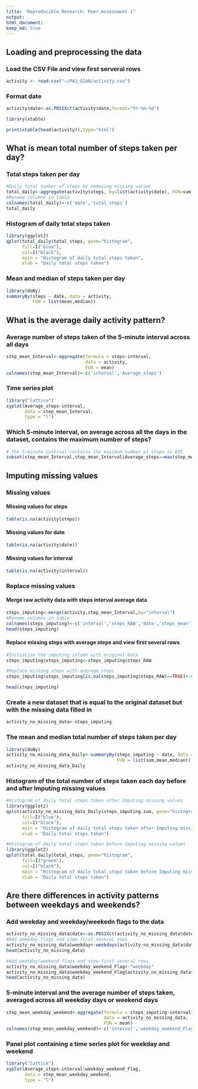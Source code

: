 ```yaml
---
title: "Reproducible Research: Peer Assessment 1"
output: 
html_document:
keep_md: true
---
```



## Loading and preprocessing the data

### Load the CSV File and view first serveral rows 
```r
activity <- read.csv("~/PA1_QIAN/activity.csv")
```

### Format date
```r
activity$date<-as.POSIXct(activity$date,format="%Y-%m-%d") 

library(xtable)

print(xtable(head(activity)),type="html")

```

## What is mean total number of steps taken per day?

### Total steps taken per day
```r
#Daily total number of steps by removing missing values
total_daily<-aggregate(activity$steps, by=list(activity$date), FUN=sum,na.rm=TRUE) 
#Rename columns in table
colnames(total_daily)<-c('date','total_steps')  
total_daily
```

### Histogram of daily total steps taken
```r
library(ggplot2)
qplot(total_daily$total_steps, geom="histogram",
      fill=I("blue"), 
      col=I("black"), 
      main = "Histogram of daily total steps taken", 
      xlab = "Daily total steps taken") 
```


### Mean and median of steps taken per day
```r
library(doBy)
summaryBy(steps ~ date, data = activity, 
          FUN = list(mean,median))
```


## What is the average daily activity pattern?

### Average number of steps taken of the 5-minute interval across all days
```r
step_mean_Interval<-aggregate(formula = steps~interval, 
                              data = activity,
                              FUN = mean)
colnames(step_mean_Interval)<-c('interval','Average_steps')
```

### Time series plot 
```r
library("lattice")
xyplot(Average_steps~interval,
       data = step_mean_Interval,
       type = "l")
```

### Which 5-minute interval, on average across all the days in the dataset, contains the maximum number of steps?

```r
# The 5-minute interval contains the maximum number of steps is 835
subset(step_mean_Interval,step_mean_Interval$Average_steps==max(step_mean_Interval$Average_steps))
```


## Imputing missing values

### Missing values

#### Missing values for steps
```r
table(is.na(activity$steps))
```

#### Missing values for date
```r
table(is.na(activity$date))
```

#### Missing values for interval
```r
table(is.na(activity$interval))
```

### Replace missing values
#### Merge raw activity data with steps interval average data
```r
steps_imputing<-merge(activity,step_mean_Interval,by="interval")
#Rename columns in table
colnames(steps_imputing)<-c('interval','steps_RAW','date','steps_mean')
head(steps_imputing)
```
#### Replace missing steps with average steps and view first several rows
```r
#Initialise the imputing column with original data
steps_imputing$steps_imputing<-steps_imputing$steps_RAW

#Replace missing steps with average steps
steps_imputing$steps_imputing[is.na(steps_imputing$steps_RAW)==TRUE]<-steps_imputing$steps_mean[is.na(steps_imputing$steps_RAW)==TRUE]

head(steps_imputing)
```

### Create a new dataset that is equal to the original dataset but with the missing data filled in
```r
activity_no_missing_data<-steps_imputing
```

### The mean and median total number of steps taken per day
```r
library(doBy)
activity_no_missing_data_Daily<-summaryBy(steps_imputing ~ date, data = activity_no_missing_data, 
                                          FUN = list(sum,mean,median))
activity_no_missing_data_Daily
```

### Histogram of the total number of steps taken each day before and after Imputing missing values
```r
#Histogram of daily total steps taken after Imputing missing values
library(ggplot2)
qplot(activity_no_missing_data_Daily$steps_imputing.sum, geom="histogram",
      fill=I("blue"), 
      col=I("black"), 
      main = "Histogram of daily total steps taken after Imputing missing values", 
      xlab = "Daily total steps taken") 

#Histogram of daily total steps taken before Imputing missing values
library(ggplot2)
qplot(total_daily$total_steps, geom="histogram",
      fill=I("green"), 
      col=I("black"), 
      main = "Histogram of daily total steps taken before Imputing missing values", 
      xlab = "Daily total steps taken") 


```

## Are there differences in activity patterns between weekdays and weekends?

### Add weekday and weekday/weekedn flags to the data
```r
activity_no_missing_data$date<-as.POSIXct(activity_no_missing_data$date,format="%Y-%m-%d")
#Add weekday flags and view first several rows
activity_no_missing_data$weekday<-weekdays(activity_no_missing_data$date)
head(activity_no_missing_data)

#Add weekday/weekend flags and view first several rows
activity_no_missing_data$weekday_weekend_Flag<-"weekday"
activity_no_missing_data$weekday_weekend_Flag[activity_no_missing_data$weekday %in% c("Saturday", "Sunday")]<-"weekend"
head(activity_no_missing_data)
```

### 5-minute interval and the average number of steps taken, averaged across all weekday days or weekend days
```r
step_mean_weekday_weekend<-aggregate(formula = steps_imputing~interval+weekday_weekend_Flag, 
                                     data = activity_no_missing_data,
                                     FUN = mean)
colnames(step_mean_weekday_weekend)<-c('interval','weekday_weekend_Flag','Average_steps')
```

### Panel plot containing a time series plot for weekday and weekend
```r
library("lattice")
xyplot(Average_steps~interval|weekday_weekend_Flag,
       data = step_mean_weekday_weekend,
       type = "l")
```